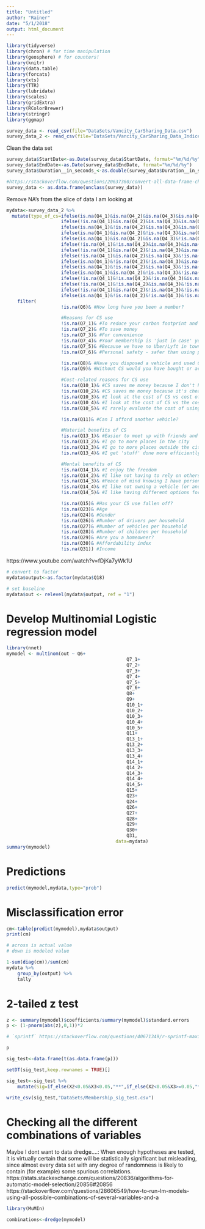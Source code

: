 ```yaml
---
title: "Untitled"
author: "Rainer"
date: "5/1/2018"
output: html_document
---
```


```r
library(tidyverse)
library(chron) # for time manipulation
library(geosphere) # for counters!
library(knitr)
library(data.table)
library(forcats)
library(xts)
library(TTR)
library(lubridate)
library(scales) 
library(gridExtra)
library(RColorBrewer)
library(stringr)
library(ggmap)
```

```r
survey_data <- read_csv(file="DataSets/Vancity_CarSharing_Data.csv")
survey_data_2 <- read_csv(file="DataSets/Vancity_CarSharing_Data_Indices.csv")
```


Clean the data set
```r
survey_data$StartDate<-as.Date(survey_data$StartDate, format="%m/%d/%y")
survey_data$EndDate<-as.Date(survey_data$EndDate, format="%m/%d/%y")
survey_data$Duration__in_seconds_<-as.double(survey_data$Duration__in_seconds_)

#https://stackoverflow.com/questions/20637360/convert-all-data-frame-character-columns-to-factors
survey_data <- as.data.frame(unclass(survey_data))
```

Remove NA's from the slice of data I am looking at
```r
mydata<-survey_data_2 %>%
  mutate(type_of_cs=ifelse(is.na(Q4_1)&is.na(Q4_2)&is.na(Q4_3)&is.na(Q4_4),"None",
                    ifelse(!is.na(Q4_1)&is.na(Q4_2)&is.na(Q4_3)&is.na(Q4_4),"Two-Way",
                    ifelse(is.na(Q4_1)&!is.na(Q4_2)&is.na(Q4_3)&is.na(Q4_4),"Two-Way",
                    ifelse(is.na(Q4_1)&is.na(Q4_2)&!is.na(Q4_3)&is.na(Q4_4),"One-Way",
                    ifelse(is.na(Q4_1)&is.na(Q4_2)&is.na(Q4_3)&!is.na(Q4_4),"One-Way",
                    ifelse(!is.na(Q4_1)&!is.na(Q4_2)&is.na(Q4_3)&is.na(Q4_4),"Two-Way",
                    ifelse(!is.na(Q4_1)&is.na(Q4_2)&!is.na(Q4_3)&is.na(Q4_4),"Both",
                    ifelse(!is.na(Q4_1)&is.na(Q4_2)&is.na(Q4_3)&!is.na(Q4_4),"Both",
                    ifelse(is.na(Q4_1)&!is.na(Q4_2)&!is.na(Q4_3)&is.na(Q4_4),"Both",
                    ifelse(is.na(Q4_1)&!is.na(Q4_2)&is.na(Q4_3)&!is.na(Q4_4),"Both",
                    ifelse(is.na(Q4_1)&is.na(Q4_2)&!is.na(Q4_3)&!is.na(Q4_4),"One-Way",
                    ifelse(!is.na(Q4_1)&!is.na(Q4_2)&!is.na(Q4_3)&is.na(Q4_4),"Both", 
                    ifelse(!is.na(Q4_1)&!is.na(Q4_2)&is.na(Q4_3)&!is.na(Q4_4),"Both",
                    ifelse(!is.na(Q4_1)&is.na(Q4_2)&!is.na(Q4_3)&!is.na(Q4_4),"Both", 
                    ifelse(is.na(Q4_1)&!is.na(Q4_2)&!is.na(Q4_3)&!is.na(Q4_4),"Both", "Both")))))))))))))))) %>% 
	filter(
					!is.na(Q6)& #How long have you been a member?

				 	#Reasons for CS use
				 	!is.na(Q7_1)& #To reduce your carbon footprint and help the environment
				 	!is.na(Q7_2)& #To save money
				 	!is.na(Q7_3)& #For convenience
				 	!is.na(Q7_4)& #Your membership is 'just in case' you need it
				 	!is.na(Q7_5)& #Because we have no Uber/Lyft in town
				 	!is.na(Q7_6)& #Personal safety - safer than using public transit

				 	!is.na(Q8)& #Have you disposed a vehicle and used CS instead?
				 	!is.na(Q9)& #Without CS would you have bought or acquired a vehicle?

				 	#Cost-related reasons for CS use
				 	!is.na(Q10_1)& #CS saves me money because I don't have to own a vehicle (or another vehicle)
				 	!is.na(Q10_2)& #CS saves me money because it's cheaper than using a taxi
				 	!is.na(Q10_3)& #I look at the cost of CS vs cost of walking or biking
				 	!is.na(Q10_4)& #I look at the cost of CS vs the cost of public transit
				 	!is.na(Q10_5)& #I rarely evaluate the cost of using CS versus the alternatives

				 	!is.na(Q11)& #Can I afford another vehicle?

				 	#Material benefits of CS
				 	!is.na(Q13_1)& #Easier to meet up with friends and family
				 	!is.na(Q13_2)& #I go to more places in the city
				 	!is.na(Q13_3)& #I go to more places outside the city
				 	!is.na(Q13_4)& #I get 'stuff' done more efficiently; errands, meetings, shopping, etc

				 	#Mental benefits of CS
				 	!is.na(Q14_1)& #I enjoy the freedom
				 	!is.na(Q14_2)& #I like not having to rely on others for a ride
				 	!is.na(Q14_3)& #Peace of mind knowing I have personal mobility when needed
				 	!is.na(Q14_4)& #I like not owning a vehicle (or another vehicle)
				 	!is.na(Q14_5)& #I like having different options for getting around

				 	!is.na(Q15)& #Has your CS use fallen off?
				 	!is.na(Q23)& #Age
				 	!is.na(Q24)& #Gender
				 	!is.na(Q26)& #Number of drivers per household
				 	!is.na(Q27)& #Number of vehicles per household
				 	!is.na(Q28)& #Number of children per household
				 	!is.na(Q29)& #Are you a homeowner?
				 	!is.na(Q30)& #Affordability index
				 	!is.na(Q31)) #Income
```


https://www.youtube.com/watch?v=fDjKa7yWk1U
```r
# convert to factor
mydata$output<-as.factor(mydata$Q18)

# set baseline
mydata$out <- relevel(mydata$output, ref = "1")
```

# Develop Multinomial Logistic regression model
```r
library(nnet)
mymodel <- multinom(out ~ Q6+
											Q7_1+
											Q7_2+
											Q7_3+
											Q7_4+
											Q7_5+
											Q7_6+
											Q8+
											Q9+
											Q10_1+
											Q10_2+
											Q10_3+
											Q10_4+
											Q10_5+
											Q11+
											Q13_1+
											Q13_2+
											Q13_3+
											Q13_4+
											Q14_1+
											Q14_2+
											Q14_3+
											Q14_4+
											Q14_5+
											Q15+
											Q23+
											Q24+
											Q26+ 
											Q27+ 
											Q28+
											Q29+
											Q30+
											Q31, 
										data=mydata)
summary(mymodel)

```




# Predictions
```r
predict(mymodel,mydata,type="prob")
```


# Misclassification error
```r
cm<-table(predict(mymodel),mydata$output)
print(cm)

# across is actual value
# down is modeled value

1-sum(diag(cm))/sum(cm)
mydata %>% 
	group_by(output) %>% 
	tally
```


# 2-tailed z test
```r
z <- summary(mymodel)$coefficients/summary(mymodel)$standard.errors
p <- (1-pnorm(abs(z),0,1))*2

# `sprintf` https://stackoverflow.com/questions/40671349/r-sprintf-maximum-two-decimals-but-no-leading-zeros

p
```




```r
sig_test<-data.frame(t(as.data.frame(p)))

setDT(sig_test,keep.rownames = TRUE)[]

```



```r
sig_test<-sig_test %>% 
	mutate(Sig=if_else(X2<0.05&X3<0.05,"**",if_else(X2<0.05&X3>=0.05,"*",if_else(X2>=0.05&X3<0.05,"*"," "))))
```

```r
write_csv(sig_test,"DataSets/Membership_sig_test.csv")
```





# Checking all the different combinations of variables

Maybe I dont want to data dredge....:
When enough hypotheses are tested, it is virtually certain that some will be statistically significant but misleading, since almost every data set with any degree of randomness is likely to contain (for example) some spurious correlations.
https://stats.stackexchange.com/questions/20836/algorithms-for-automatic-model-selection/20856#20856
https://stackoverflow.com/questions/28606549/how-to-run-lm-models-using-all-possible-combinations-of-several-variables-and-a
```r
library(MuMIn)
```

```r
combinations<-dredge(mymodel)
```






